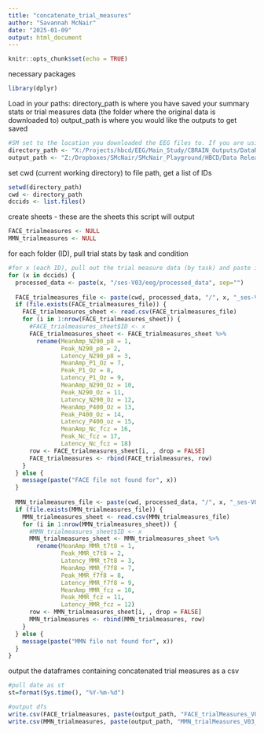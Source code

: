 ```yaml
---
title: "concatenate_trial_measures"
author: "Savannah McNair"
date: "2025-01-09"
output: html_document
---
```


```r
knitr::opts_chunk$set(echo = TRUE)
```

necessary packages
```r
library(dplyr)
```

Load in your paths:
directory_path is where you have saved your summary stats or trial measures data (the folder where the original data is downloaded to)
output_path is where you would like the outputs to get saved
```r
#SM set to the location you downloaded the EEG files to. If you are using a Windows computer, you will need to change the direction of the slashes from '\' to '/'
directory_path <- "X:/Projects/hbcd/EEG/Main_Study/CBRAIN_Outputs/DataReleaseIDs/"
output_path <- "Z:/Dropboxes/SMcNair/SMcNair_Playground/HBCD/Data Release/DataRelease_Githhub/test_cbrain_datarelease_deid/"
```

set cwd (current working directory) to file path, get a list of IDs 
```r
setwd(directory_path)
cwd <- directory_path
dccids <- list.files()
```

create sheets - these are the sheets this script will output
```r
FACE_trialmeasures <- NULL
MMN_trialmeasures <- NULL
```

for each folder (ID), pull trial stats by task and condition
```r
#for x (each ID), pull out the trial measure data (by task) and paste it into a new sheet, storing ID in a new column
for (x in dccids) {
  processed_data <- paste(x, "/ses-V03/eeg/processed_data", sep="")
  
  FACE_trialmeasures_file <- paste(cwd, processed_data, "/", x, "_ses-V03_task-FACE_ERPTrialMeasures.csv", sep="")
  if (file.exists(FACE_trialmeasures_file)) {
    FACE_trialmeasures_sheet <- read.csv(FACE_trialmeasures_file)
    for (i in 1:nrow(FACE_trialmeasures_sheet)) {
      #FACE_trialmeasures_sheet$ID <- x
      FACE_trialmeasures_sheet <- FACE_trialmeasures_sheet %>%
        rename(MeanAmp_N290_p8 = 1,
               Peak_N290_p8 = 2,
               Latency_N290_p8 = 3, 
               MeanAmp_P1_Oz = 7,               
               Peak_P1_Oz = 8,
               Latency_P1_Oz = 9,
               MeanAmp_N290_Oz = 10,
               Peak_N290_Oz = 11,
               Latency_N290_Oz = 12, 
               MeanAmp_P400_Oz = 13,
               Peak_P400_Oz = 14,
               Latency_P400_oz = 15, 
               MeanAmp_Nc_fcz = 16,
               Peak_Nc_fcz = 17,
               Latency_Nc_fcz = 18)
      row <- FACE_trialmeasures_sheet[i, , drop = FALSE]
      FACE_trialmeasures <- rbind(FACE_trialmeasures, row)
    }
  } else {
    message(paste("FACE file not found for", x))
  }
  
  MMN_trialmeasures_file <- paste(cwd, processed_data, "/", x, "_ses-V03_task-MMN_ERPTrialMeasures.csv", sep="")
  if (file.exists(MMN_trialmeasures_file)) {
    MMN_trialmeasures_sheet <- read.csv(MMN_trialmeasures_file)
    for (i in 1:nrow(MMN_trialmeasures_sheet)) {
      #MMN_trialmeasures_sheet$ID <- x
      MMN_trialmeasures_sheet <- MMN_trialmeasures_sheet %>%
        rename(MeanAmp_MMR_t7t8 = 1,
               Peak_MMR_t7t8 = 2,
               Latency_MMR_t7t8 = 3,
               MeanAmp_MMR_f7f8 = 7,
               Peak_MMR_f7f8 = 8,
               Latency_MMR_f7f8 = 9,
               MeanAmp_MMR_fcz = 10,
               Peak_MMR_fcz = 11,
               Latency_MMR_fcz = 12)
      row <- MMN_trialmeasures_sheet[i, , drop = FALSE]
      MMN_trialmeasures <- rbind(MMN_trialmeasures, row)
    }
  } else {
    message(paste("MMN file not found for", x))
  }
}

```

output the dataframes containing concatenated trial measures as a csv
```r
#pull date as st 
st=format(Sys.time(), "%Y-%m-%d")

#output dfs
write.csv(FACE_trialmeasures, paste(output_path, "FACE_trialMeasures_V03_", st, ".csv", sep = ""), row.names=FALSE) 
write.csv(MMN_trialmeasures, paste(output_path, "MMN_trialMeasures_V03_", st, ".csv", sep = ""), row.names=FALSE)
```
